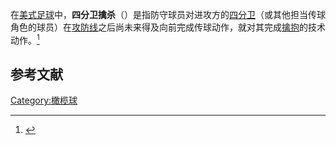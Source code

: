 在[[美式足球|美式足球]]中，'''四分卫擒杀'''（{{lang-en|'''Quarterback sack'''}}）是指防守球员对进攻方的[[四分卫|四分卫]]（或其他担当传球角色的球员）在[[攻防线|攻防线]]之后尚未来得及向前完成传球动作，就对其完成[[擒抱|擒抱]]的技术动作。<ref>{{Cite web|url=http://fs.ncaa.org/Docs/stats/Stats_Manuals/Football/2011ez.pdf|title=2011 Football Statisticians Manual|page=p. 17|publisher=NCAA|accessdate=2015-02-02|archive-date=2012-08-15|archive-url=https://web.archive.org/web/20120815200857/http://fs.ncaa.org/Docs/stats/Stats_Manuals/Football/2011ez.pdf|dead-url=no}}</ref>
== 参考文献 ==
{{Reflist}}
[[Category:橄榄球|Category:橄榄球]]